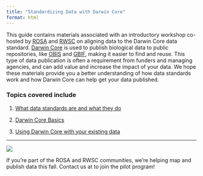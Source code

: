 ```yaml
---
title: "Standardizing Data with Darwin Core"
format: html
---
```


This guide contains materials associated with an introductory workshop co-hosted by [ROSA](https://www.rosascience.org/) and [RWSC](https://rwsc.org/) on aligning data to the Darwin Core data standard. [Darwin Core](https://dwc.tdwg.org/) is used to publish biological data to public repositories, like [OBIS](https://obis.org/) and [GBIF](https://www.gbif.org/), making it easier to find and reuse. This type of data publication is often a requirement from funders and managing agencies, and can add value and increase the impact of your data. We hope these materials provide you a better understanding of how data standards work and how Darwin Core can help get your data published.

### Topics covered include

1. [What data standards are and what they do](data-standards.html)

2. [Darwin Core Basics](dwc-basics.html)

3. [Using Darwin Core with your existing data](align-your-data.html)

--------

::: {.image-text-container}
::: {.image-section}
![](img/peep-standing-17.svg){.contact-image fig-alt="A drawing of a woman with a question"}
:::

::: {.text-section}
If you're part of the ROSA and RWSC communities, we're helping map and publish data this fall. Contact us at <span class="email-contact"><span data-name="info" data-domain="intertidal" data-tld="agency"></span></span> to join the pilot program!
:::
:::